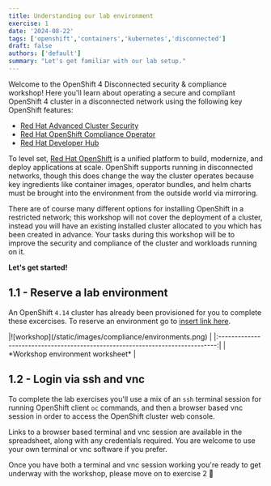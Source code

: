 ```yaml
---
title: Understanding our lab environment
exercise: 1
date: '2024-08-22'
tags: ['openshift','containers','kubernetes','disconnected']
draft: false
authors: ['default']
summary: "Let's get familiar with our lab setup."
---
```


Welcome to the OpenShift 4 Disconnected security & compliance workshop! Here you'll learn about operating a secure and compliant OpenShift 4 cluster in a disconnected network using the following key OpenShift features:

- [Red Hat Advanced Cluster Security](https://www.redhat.com/en/technologies/cloud-computing/openshift/advanced-cluster-security-kubernetes)
- [Red Hat OpenShift Compliance Operator](https://www.redhat.com/en/blog/a-guide-to-openshift-compliance-operator-best-practices)
- [Red Hat Developer Hub](https://developers.redhat.com/rhdh/overview)

To level set, [Red Hat OpenShift](https://www.redhat.com/en/technologies/cloud-computing/openshift) is a unified platform to build, modernize, and deploy applications at scale. OpenShift supports running in disconnected networks, though this does change the way the cluster operates because key ingredients like container images, operator bundles, and helm charts must be brought into the environment from the outside world via mirroring.

There are of course many different options for installing OpenShift in a restricted network; this workshop will not cover the deployment of a cluster, instead you will have an existing installed cluster allocated to you which has been created in advance. Your tasks during this workshop will be to improve the security and compliance of the cluster and workloads running on it.

**Let's get started!**


## 1.1 - Reserve a lab environment

An OpenShift `4.14` cluster has already been provisioned for you to complete these excercises. To reserve an environment go to [insert link here](https://sheets.google.com).

<Zoom>
|![workshop](/static/images/compliance/environments.png)                        |
|:-----------------------------------------------------------------------------:|
| *Workshop environment worksheet*                                              |
</Zoom>


## 1.2 - Login via ssh and vnc

To complete the lab exercises you'll use a mix of an `ssh` terminal session for running OpenShift client `oc` commands, and then a browser based vnc session in order to access the OpenShift cluster web console.

Links to a browser based terminal and vnc session are available in the spreadsheet, along with any credentials required. You are welcome to use your own terminal or vnc software if you prefer.

Once you have both a terminal and vnc session working you're ready to get underway with the workshop, please move on to exercise 2 🚀
